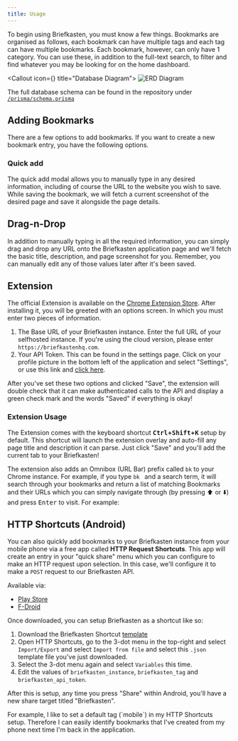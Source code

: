 ```yaml
---
title: Usage
---
```



To begin using Briefkasten, you must know a few things. Bookmarks are organised as follows, each bookmark can have multiple tags and each tag can have multiple bookmarks. Each bookmark, however, can only have 1 category. You can use these, in addition to the full-text search, to filter and find whatever you may be looking for on the home dashboard.

<Callout icon={<Database size={24} />} title="Database Diagram">
![ERD Diagram](/screenshots/erd1.png)

The full database schema can be found in the repository under [`/prisma/schema.prisma`](https://github.com/ndom91/briefkasten/blob/main/prisma/schema.prisma)

</Callout>

## Adding Bookmarks

There are a few options to add bookmarks. If you want to create a new bookmark entry, you have the following options.

### Quick add


<Screenshot src={QuickAdd} alt="Quick Add" />

The quick add modal allows you to manually type in any desired information, including of course the URL to the website you wish to save. While saving the bookmark, we will fetch a current screenshot of the desired page and save it alongside the page details.

## Drag-n-Drop


<Screenshot src={DragNDrop} alt="Drag and Drop Add" />

In addition to manually typing in all the required information, you can simply drag and drop any URL onto the Briefkasten application page and we'll fetch the basic title, description, and page screenshot for you. Remember, you can manually edit any of those values later after it's been saved.

## Extension


<Screenshot src={Extension} alt="Extension" />

The official Extension is available on the [Chrome Extension Store](https://chrome.google.com/webstore/detail/briefkasten-bookmarks/aighkhofochfjejmhjfkgjfpkpgmjlnd). After installing it, you will be greeted with an options screen. In which you must enter two pieces of information.

1. The Base URL of your Briefkasten instance. Enter the full URL of your selfhosted instance. If you're using the cloud version, please enter `https://briefkastenhq.com`.
2. Your API Token. This can be found in the settings page. Click on your profile picture in the bottom left of the application and select "Settings", or use this link and [click here](https://briefkastenhq.com/settings).

After you've set these two options and clicked "Save", the extension will double check that it can make authenticated calls to the API and display a green check mark and the words "Saved" if everything is okay!

### Extension Usage

The Extension comes with the keyboard shortcut **<kbd>Ctrl</kbd>+<kbd>Shift</kbd>+<kbd>K</kbd>** setup by default. This shortcut will launch the extension overlay and auto-fill any page title and description it can parse. Just click "Save" and you'll add the current tab to your Briefkasten!

The extension also adds an Omnibox (URL Bar) prefix called `bk` to your Chrome instance. For example, if you type `bk ` and a search term, it will search through your bookmarks and return a list of matching Bookmarks and their URLs which you can simply navigate through (by pressing :arrow_up: or :arrow_down:) and press <kbd>Enter</kbd> to visit. For example:


<Screenshot src={Extension2} alt="Extension" />

## HTTP Shortcuts (Android)

You can also quickly add bookmarks to your Briefkasten instance from your mobile phone via a free app called **HTTP Request Shortcuts**. This app will create an entry in your "quick share" menu which you can configure to make an HTTP request upon selection. In this case, we'll configure it to make a `POST` request to our Briefkasten API.

Available via:

- [Play Store](https://play.google.com/store/apps/details?id=ch.rmy.android.http_shortcuts&hl=en_US&gl=US)
- [F-Droid](https://f-droid.org/en/packages/ch.rmy.android.http_shortcuts/)

Once downloaded, you can setup Briefkasten as a shortcut like so:

1. Download the Briefkasten Shortcut [template](https://github.com/ndom91/briefkasten/blob/main/public/briefkasten_shortcut.json)
2. Open HTTP Shortcuts, go to the 3-dot menu in the top-right and select `Import/Export` and select `Import from file` and select this `.json` template file you've just downloaded.
3. Select the 3-dot menu again and select `Variables` this time.
4. Edit the values of `briefkasten_instance`, `briefkasten_tag` and `briefkasten_api_token`.

After this is setup, any time you press "Share" within Android, you'll have a new share target titled "Briefkasten".

<Callout type="info" title="Tip">
  For example, I like to set a default tag (`mobile`) in my HTTP Shortcuts
  setup. Therefore I can easily identify bookmarks that I've created from my
  phone next time I'm back in the application.
</Callout>
